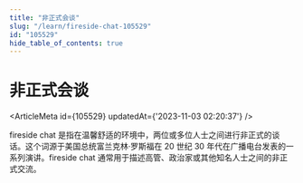 ```yaml
---
title: "非正式会谈"
slug: "/learn/fireside-chat-105529"
id: "105529"
hide_table_of_contents: true
---
```



# 非正式会谈

<ArticleMeta id={105529} updatedAt={'2023-11-03 02:20:37'} />
<div className='border-solid border-b border-t-0 my-4 border-[var(--ifm-color-gray-300)]' />

fireside chat 是指在温馨舒适的环境中，两位或多位人士之间进行非正式的谈话。这个词源于美国总统富兰克林·罗斯福在 20 世纪 30 年代在广播电台发表的一系列演讲。fireside chat 通常用于描述高管、政治家或其他知名人士之间的非正式交流。
